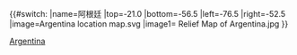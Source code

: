 {{#switch:{{{1}}}
|name=阿根廷
|top=-21.0
|bottom=-56.5
|left=-76.5
|right=-52.5
|image=Argentina location map.svg
|image1= Relief Map of Argentina.jpg
}}<noinclude>
{{Location map/Info|Argentina}}
{{Documentation}}
[[Category:地理位置圖模板|Argentina]]
</noinclude>